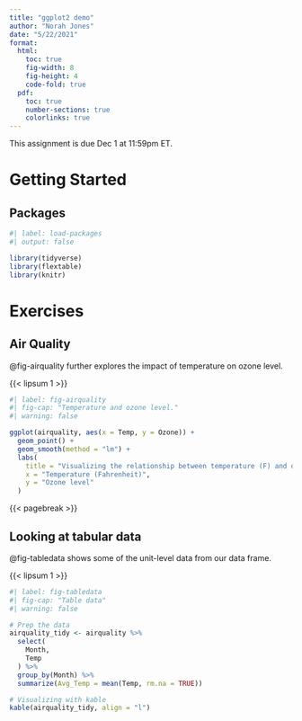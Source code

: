 ```yaml
---
title: "ggplot2 demo"
author: "Norah Jones"
date: "5/22/2021"
format: 
  html:
    toc: true
    fig-width: 8
    fig-height: 4
    code-fold: true
  pdf:
    toc: true
    number-sections: true
    colorlinks: true
---
```


::: callout-important
This assignment is due Dec 1 at 11:59pm ET.
:::

# Getting Started

## Packages

```r
#| label: load-packages
#| output: false

library(tidyverse)
library(flextable)
library(knitr)
```

# Exercises

## Air Quality

@fig-airquality further explores the impact of temperature on ozone level.

{{< lipsum 1 >}}

```r
#| label: fig-airquality
#| fig-cap: "Temperature and ozone level."
#| warning: false

ggplot(airquality, aes(x = Temp, y = Ozone)) + 
  geom_point() + 
  geom_smooth(method = "lm") + 
  labs(
    title = "Visualizing the relationship between temperature (F) and ozone level",
    x = "Temperature (Fahrenheit)",
    y = "Ozone level"
  )
```

{{< pagebreak >}}

## Looking at tabular data

@fig-tabledata shows some of the unit-level data from our data frame.

{{< lipsum 1 >}}

```r
#| label: fig-tabledata
#| fig-cap: "Table data"
#| warning: false

# Prep the data
airquality_tidy <- airquality %>%
  select(
    Month,
    Temp
  ) %>%
  group_by(Month) %>%
  summarize(Avg_Temp = mean(Temp, rm.na = TRUE))

# Visualizing with kable
kable(airquality_tidy, align = "l")

```
